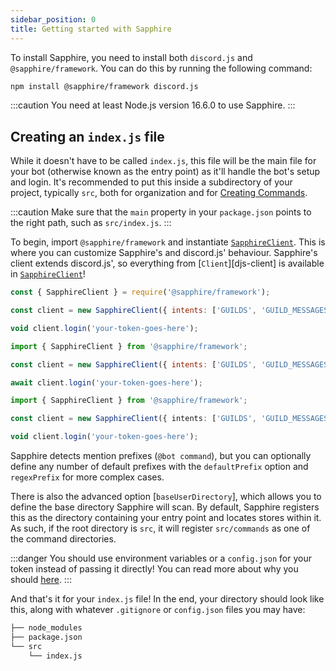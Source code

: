 ```yaml
---
sidebar_position: 0
title: Getting started with Sapphire
---
```


To install Sapphire, you need to install both `discord.js` and `@sapphire/framework`.
You can do this by running the following command:

```bash npm2yarn2pnpm
npm install @sapphire/framework discord.js
```

:::caution
You need at least Node.js version 16.6.0 to use Sapphire.
:::

## Creating an `index.js` file

While it doesn't have to be called `index.js`, this file will be the main file for your bot (otherwise known as the entry point) as it'll handle the bot's setup and login. It's recommended to put this inside a subdirectory of your project, typically `src`, both for organization and for [Creating Commands](creating-a-basic-command).

:::caution
Make sure that the `main` property in your `package.json` points to the right path, such as `src/index.js`.
:::

To begin, import `@sapphire/framework` and instantiate [`SapphireClient`][sapphire].
This is where you can customize Sapphire's and discord.js' behaviour.
Sapphire's client extends discord.js',
so everything from [`Client`][djs-client] is available in [`SapphireClient`][sapphire]!

[sapphire]: ../../Documentation/api-framework/classes/SapphireClient

<Tabs groupId="language-choice">
<TabItem value="javascript" label="JavaScript" default>

```javascript
const { SapphireClient } = require('@sapphire/framework');

const client = new SapphireClient({ intents: ['GUILDS', 'GUILD_MESSAGES'] });

void client.login('your-token-goes-here');
```

</TabItem>
<TabItem value="ESM" label="ESM">

```javascript
import { SapphireClient } from '@sapphire/framework';

const client = new SapphireClient({ intents: ['GUILDS', 'GUILD_MESSAGES'] });

await client.login('your-token-goes-here');
```

</TabItem>
<TabItem value="typescript" label="TypeScript">

```typescript
import { SapphireClient } from '@sapphire/framework';

const client = new SapphireClient({ intents: ['GUILDS', 'GUILD_MESSAGES'] });

void client.login('your-token-goes-here');
```

</TabItem>
</Tabs>

Sapphire detects mention prefixes (`@bot command`),
but you can optionally define any number of default prefixes with the `defaultPrefix` option and `regexPrefix` for more complex cases.

There is also the advanced option [`baseUserDirectory`],
which allows you to define the base directory Sapphire will scan. By default,
Sapphire registers this as the directory containing your entry point and locates stores within it. As such, if the root directory is `src`, it will register `src/commands` as one of the command directories.

:::danger
You should use environment variables or a `config.json` for your token instead of passing it directly!
You can read more about why you should [here](https://discordjs.guide/preparations/setting-up-a-bot-application.html#your-token).
:::

And that's it for your `index.js` file! In the end, your directory should look like this,
along with whatever `.gitignore` or `config.json` files you may have:

```bash {4}
├── node_modules
├── package.json
└── src
    └── index.js
```
